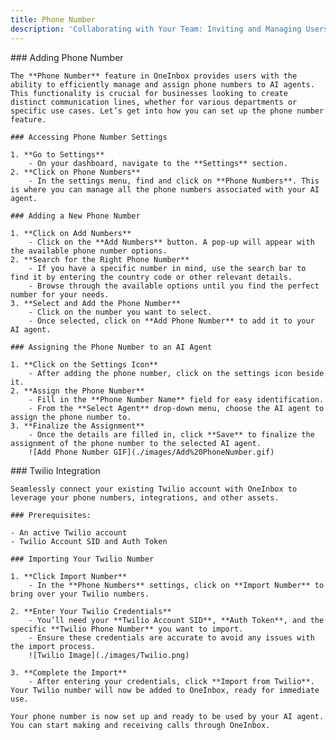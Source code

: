 ```yaml
---
title: Phone Number
description: 'Collaborating with Your Team: Inviting and Managing Users in OneInbox'
---
```

<Tabs>
  <Tab title="Adding Phone Number">
    ### Adding Phone Number
    
    The **Phone Number** feature in OneInbox provides users with the ability to efficiently manage and assign phone numbers to AI agents. This functionality is crucial for businesses looking to create distinct communication lines, whether for various departments or specific use cases. Let’s get into how you can set up the phone number feature.

    ### Accessing Phone Number Settings

    1. **Go to Settings**
        - On your dashboard, navigate to the **Settings** section.
    2. **Click on Phone Numbers**
        - In the settings menu, find and click on **Phone Numbers**. This is where you can manage all the phone numbers associated with your AI agent.

    ### Adding a New Phone Number

    1. **Click on Add Numbers**
        - Click on the **Add Numbers** button. A pop-up will appear with the available phone number options.
    2. **Search for the Right Phone Number**
        - If you have a specific number in mind, use the search bar to find it by entering the country code or other relevant details.
        - Browse through the available options until you find the perfect number for your needs.
    3. **Select and Add the Phone Number**
        - Click on the number you want to select.
        - Once selected, click on **Add Phone Number** to add it to your AI agent.

    ### Assigning the Phone Number to an AI Agent

    1. **Click on the Settings Icon**
        - After adding the phone number, click on the settings icon beside it.
    2. **Assign the Phone Number**
        - Fill in the **Phone Number Name** field for easy identification.
        - From the **Select Agent** drop-down menu, choose the AI agent to assign the phone number to.
    3. **Finalize the Assignment**
        - Once the details are filled in, click **Save** to finalize the assignment of the phone number to the selected AI agent.
        ![Add Phone Number GIF](./images/Add%20PhoneNumber.gif)


  </Tab>

  <Tab title="Adding Twilio Number">
    ### Twilio Integration
    
    Seamlessly connect your existing Twilio account with OneInbox to leverage your phone numbers, integrations, and other assets.

    ### Prerequisites:

    - An active Twilio account
    - Twilio Account SID and Auth Token

    ### Importing Your Twilio Number

    1. **Click Import Number**
        - In the **Phone Numbers** settings, click on **Import Number** to bring over your Twilio numbers.
        
    2. **Enter Your Twilio Credentials**
        - You’ll need your **Twilio Account SID**, **Auth Token**, and the specific **Twilio Phone Number** you want to import.
        - Ensure these credentials are accurate to avoid any issues with the import process.
        ![Twilio Image](./images/Twilio.png)

    3. **Complete the Import**
        - After entering your credentials, click **Import from Twilio**. Your Twilio number will now be added to OneInbox, ready for immediate use.

    Your phone number is now set up and ready to be used by your AI agent. You can start making and receiving calls through OneInbox.
  </Tab>
</Tabs>
